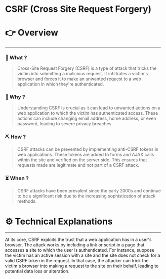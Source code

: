 # CSRF (Cross Site Request Forgery)


# 👉 Overview

---

### 👀 What ?

> Cross-Site Request Forgery (CSRF) is a type of attack that tricks the victim into submitting a malicious request. It infiltrates a victim's browser and forces it to make an unwanted request to a web application in which they're authenticated.
> 

### 🧐 Why ?

> Understanding CSRF is crucial as it can lead to unwanted actions on a web application to which the victim has authenticated access. These actions can include changing email address, home address, or even password, leading to severe privacy breaches.
> 

### ⛏️ How ?

> CSRF attacks can be prevented by implementing anti-CSRF tokens in web applications. These tokens are added to forms and AJAX calls within the site and verified on the server side. This ensures that requests made are legitimate and not part of a CSRF attack.
> 

### ⏳ When ?

> CSRF attacks have been prevalent since the early 2000s and continue to be a significant risk due to the increasing sophistication of attack methods.
> 

# ⚙️ Technical Explanations

---

At its core, CSRF exploits the trust that a web application has in a user's browser. The attack works by including a link or script in a page that accesses a site to which the user is authenticated. For instance, suppose the victim has an active session with a site and the site does not check for a valid CSRF token in the request. In that case, the attacker can trick the victim's browser into making a request to the site on their behalf, leading to potential data loss or alteration.
